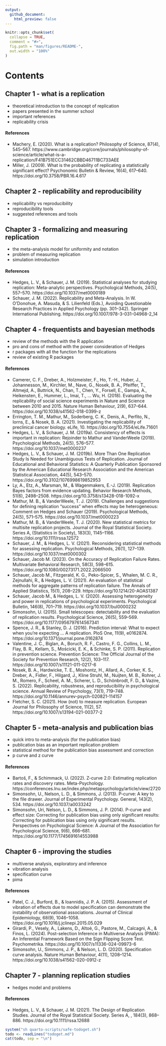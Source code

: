 ```yaml
---
output:
  github_document:
    html_preview: false
---
```


<!-- README.md is generated from README.Rmd. Please edit that file -->

```r
knitr::opts_chunk$set(
  collapse = TRUE,
  comment = "#>",
  fig.path = "man/figures/README-",
  out.width = "100%"
)
```

# Contents

## Chapter 1 - what is a replication

- theoretical introduction to the concept of replication
- papers presented in the summer school
- important references
- replicability crisis

#### References

- Machery, E. (2020). What is a replication? Philosophy of Science, 87(4), 545–567. https://www.cambridge.org/core/journals/philosophy-of-science/article/what-is-a-replication/F41B751ECC31462CBBD46711BC733AEE
- Miller, J. (2009). What is the probability of replicating a statistically significant effect? Psychonomic Bulletin & Review, 16(4), 617–640. https://doi.org/10.3758/PBR.16.4.617

## Chapter 2 - replicability and reproducibility

- replicability vs reproducibility
- reproducibility tools
- suggested references and tools

## Chapter 3 - formalizing and measuring replication

- the meta-analysis model for uniformity and notation
- problem of measuring replication
- simulation introduction

#### References

- Hedges, L. V., & Schauer, J. M. (2019). Statistical analyses for studying replication: Meta-analytic perspectives. Psychological Methods, 24(5), 557–570. https://doi.org/10.1037/met0000189
- Schauer, J. M. (2022). Replicability and Meta-Analysis. In W. O’Donohue, A. Masuda, & S. Lilienfeld (Eds.), Avoiding Questionable Research Practices in Applied Psychology (pp. 301–342). Springer International Publishing. https://doi.org/10.1007/978-3-031-04968-2_14

## Chapter 4 - frequentists and bayesian methods

- review of the methods with the R application
- pro and cons of method with the power consideration of Hedges
- r packages with all the function for the replications
- review of existing R packages

#### References

- Camerer, C. F., Dreber, A., Holzmeister, F., Ho, T.-H., Huber, J., Johannesson, M., Kirchler, M., Nave, G., Nosek, B. A., Pfeiffer, T., Altmejd, A., Buttrick, N., Chan, T., Chen, Y., Forsell, E., Gampa, A., Heikensten, E., Hummer, L., Imai, T., … Wu, H. (2018). Evaluating the replicability of social science experiments in Nature and Science between 2010 and 2015. Nature Human Behaviour, 2(9), 637–644. https://doi.org/10.1038/s41562-018-0399-z
- Errington, T. M., Mathur, M., Soderberg, C. K., Denis, A., Perfito, N., Iorns, E., & Nosek, B. A. (2021). Investigating the replicability of preclinical cancer biology. eLife, 10. https://doi.org/10.7554/eLife.71601
- Hedges, L. V., & Schauer, J. M. (2019a). Consistency of effects is important in replication: Rejoinder to Mathur and VanderWeele (2019). Psychological Methods, 24(5), 576–577. https://doi.org/10.1037/met0000237
- Hedges, L. V., & Schauer, J. M. (2019b). More Than One Replication Study Is Needed for Unambiguous Tests of Replication. Journal of Educational and Behavioral Statistics: A Quarterly Publication Sponsored by the American Educational Research Association and the American Statistical Association, 44(5), 543–570. https://doi.org/10.3102/1076998619852953
- Ly, A., Etz, A., Marsman, M., & Wagenmakers, E.-J. (2019). Replication Bayes factors from evidence updating. Behavior Research Methods, 51(6), 2498–2508. https://doi.org/10.3758/s13428-018-1092-x
- Mathur, M. B., & VanderWeele, T. J. (2019). Challenges and suggestions for defining replication “success” when effects may be heterogeneous: Comment on Hedges and Schauer (2019). Psychological Methods, 24(5), 571–575. https://doi.org/10.1037/met0000223
- Mathur, M. B., & VanderWeele, T. J. (2020). New statistical metrics for multisite replication projects. Journal of the Royal Statistical Society. Series A, (Statistics in Society), 183(3), 1145–1166. https://doi.org/10.1111/rssa.12572
- Schauer, J. M., & Hedges, L. V. (2021). Reconsidering statistical methods for assessing replication. Psychological Methods, 26(1), 127–139. https://doi.org/10.1037/met0000302
- Schauer, Jacob M. (2023). On the Accuracy of Replication Failure Rates. Multivariate Behavioral Research, 58(3), 598–615. https://doi.org/10.1080/00273171.2022.2066500
- Schauer, Jacob M., Fitzgerald, K. G., Peko-Spicer, S., Whalen, M. C. R., Zejnullahi, R., & Hedges, L. V. (2021). An evaluation of statistical methods for aggregate patterns of replication failure. The Annals of Applied Statistics, 15(1), 208–229. https://doi.org/10.1214/20-AOAS1387
- Schauer, Jacob M., & Hedges, L. V. (2020). Assessing heterogeneity and power in replications of psychological experiments. Psychological Bulletin, 146(8), 701–719. https://doi.org/10.1037/bul0000232
- Simonsohn, U. (2015). Small telescopes: detectability and the evaluation of replication results. Psychological Science, 26(5), 559–569. https://doi.org/10.1177/0956797614567341
- Spence, J. R., & Stanley, D. J. (2016). Prediction interval: What to expect when you’re expecting … A replication. PloS One, 11(9), e0162874. https://doi.org/10.1371/journal.pone.0162874
- Valentine, J. C., Biglan, A., Boruch, R. F., Castro, F. G., Collins, L. M., Flay, B. R., Kellam, S., Mościcki, E. K., & Schinke, S. P. (2011). Replication in prevention science. Prevention Science: The Official Journal of the Society for Prevention Research, 12(2), 103–117. https://doi.org/10.1007/s11121-011-0217-6
- Nosek, B. A., Hardwicke, T. E., Moshontz, H., Allard, A., Corker, K. S., Dreber, A., Fidler, F., Hilgard, J., Kline Struhl, M., Nuijten, M. B., Rohrer, J. M., Romero, F., Scheel, A. M., Scherer, L. D., Schönbrodt, F. D., & Vazire, S. (2022). Replicability, robustness, and reproducibility in psychological science. Annual Review of Psychology, 73(1), 719–748. https://doi.org/10.1146/annurev-psych-020821-114157
- Fletcher, S. C. (2021). How (not) to measure replication. European Journal for Philosophy of Science, 11(2), 57. https://doi.org/10.1007/s13194-021-00377-2


## Chapter 5 - meta-analysis and publication bias

<!-- TODO check if putting this -->

- quick intro to meta-analysis (for the publication bias)
- publication bias as an important replication problem
- statistical method for the publication bias assessment and correction
- p curve and z curve

#### References

- Bartoš, F., & Schimmack, U. (2022). Z-curve 2.0: Estimating replication rates and discovery rates. Meta-Psychology. https://conferences.lnu.se/index.php/metapsychology/article/view/2720
- Simonsohn, U., Nelson, L. D., & Simmons, J. (2013). P-curve: A key to the file drawer. Journal of Experimental Psychology. General, 143(2), 534. https://doi.org/10.1037/a0033242
- Simonsohn, Uri, Nelson, L. D., & Simmons, J. P. (2014). P-curve and effect size: Correcting for publication bias using only significant results: Correcting for publication bias using only significant results. Perspectives on Psychological Science: A Journal of the Association for Psychological Science, 9(6), 666–681. https://doi.org/10.1177/1745691614553988

## Chapter 6 - improving the studies

<!-- TODO check if putting this -->

- multiverse analysis, exploratory and inference
- vibration analysis
- specification curve
- pima

#### References

- Patel, C. J., Burford, B., & Ioannidis, J. P. A. (2015). Assessment of vibration of effects due to model specification can demonstrate the instability of observational associations. Journal of Clinical Epidemiology, 68(9), 1046–1058. https://doi.org/10.1016/j.jclinepi.2015.05.029
- Girardi, P., Vesely, A., Lakens, D., Altoè, G., Pastore, M., Calcagnì, A., & Finos, L. (2024). Post-selection Inference in Multiverse Analysis (PIMA): An Inferential Framework Based on the Sign Flipping Score Test. Psychometrika. https://doi.org/10.1007/s11336-024-09973-6
- Simonsohn, U., Simmons, J. P., & Nelson, L. D. (2020). Specification curve analysis. Nature Human Behaviour, 4(11), 1208–1214. https://doi.org/10.1038/s41562-020-0912-z


## Chapter 7 - planning replication studies

- hedges model and problems

#### References

- Hedges, L. V., & Schauer, J. M. (2021). The Design of Replication Studies. Journal of the Royal Statistical Society. Series A, , 184(3), 868–886. https://doi.org/10.1111/rssa.12688

```r
system("sh quarto-scripts/safe-todoget.sh")
todo <- readLines("todoget.md")
cat(todo, sep = "\n")
```